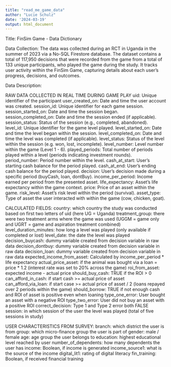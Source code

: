 ```yaml
---
title: "read_me_game_data"
author: "Lucie Schulz"
date: '2024-03-19'
output: html_document
---
```


Title: FinSim Game - Data Dictionary

Data Collection: The data was collected during an RCT in Uganda in the summer of 2023 via a No-SQL Firestore database. The dataset contains a total of 117,950 decisions that were recorded from the game from a total of 133 unique participants, who played the game during the study. It tracks user activity within the FinSim Game, capturing details about each user's progress, decisions, and outcomes.

Data Description:

RAW DATA COLLECTED IN REAL TIME DURING GAME PLAY
uid: Unique identifier of the participant
user_created_on: Date and time the user account was created.
session_id: Unique identifier for each game session.
session_started_on: Date and time the session began.
session_completed_on: Date and time the session ended (if applicable).
session_status: Status of the session (e.g., completed, abandoned).
level_id: Unique identifier for the game level played.
level_started_on: Date and time the level began within the session.
level_completed_on: Date and time the level was completed (if applicable).
level_status: Status of the level within the session (e.g. won, lost, incomplete).
level_number: Level number within the game (Level 1 - 6).
played_periods: Total number of periods played within a level (periods indicating investment rounds).
period_number: Period number within the level.
cash_at_start: User's starting cash balance for the period played.
cash_at_end: User's ending cash balance for the period played.
decision: User's decision made during a specific period (buyCash, loan, dontBuy).
income_per_period: Income earned per period from the presented asset.
life_expectancy: Asset's life expectancy within the game context.
price: Price of an asset within the game.
risk_level: Asset's risk level within the period (survival).
asset_type: Type of asset the user interacted with within the game (cow, chicken, goat).

CALCULATED FIELDS:
country: which country the study was conducted based on first two letters of uid (here UG = Uganda)
treatment_group: there were two treatment arms where the game was used (UGGM = game only and UGRT = game and aspiration treatment combined)
level_duration_minutes: how long a level was played (only available if completed or lost)
level_date: the date the level was played
decision_buycash: dummy variable created from decision variable in raw data
decision_dontbuy: dummy variable created from decision variable in raw data
decision_loan: dummy variable created from decision variable in raw data
expected_income_from_asset: Calculated by income_per_period * life expectancy
actual_price_asset: if the animal was bought via a loan = price * 1.2 (interest rate was set to 20% across the game)
roi_from_asset: expected income - actual price
should_buy_cash: TRUE if the ROI > 0
can_afford_in_cash: if start cash >= actual price of asset
can_afford_via_loan: if start case >= actual price of asset / 2 (loans repayed over 2 periods within the game)
should_borrow: TRUE if not enough cash and ROI of asset is positive even when loaning
type_one_error: User bought an asset with a negative ROI
type_two_error: User did not buy an asset with a positive ROI
correct_decision: Type 1 and Type 2 error both FALSE
session: in which session of the user the level was played (total of five sessions in study)

USER CHARACTERISTICS FROM SURVEY:
branch: which district the user is from
group: which micro-finance group the user is part of
gender: male / female
age: age group the user belongs to 
education: highest educational level reached by user
number_of_dependents: how many dependents the user has
income: Boolean, if income is generated
income_source1: what is the source of the income
digital_lit1: rating of digital literacy
fin_training: Boolean, if received financial training


